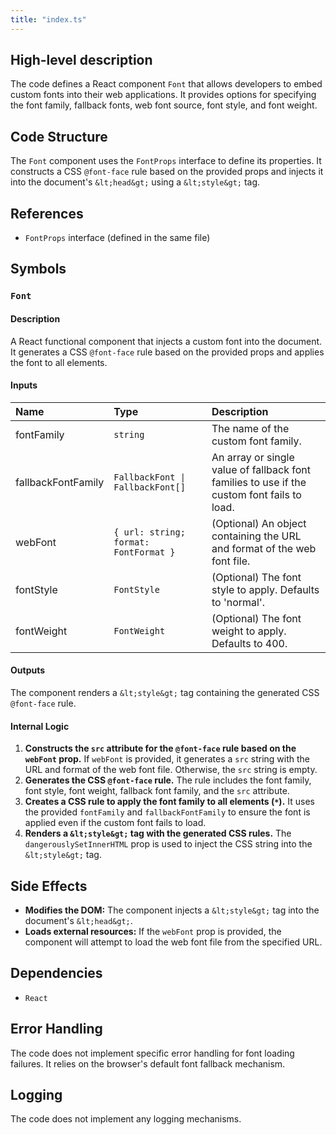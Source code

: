 ```yaml
---
title: "index.ts"
---
```


## High-level description
The code defines a React component `Font` that allows developers to embed custom fonts into their web applications. It provides options for specifying the font family, fallback fonts, web font source, font style, and font weight.

## Code Structure
The `Font` component uses the `FontProps` interface to define its properties. It constructs a CSS `@font-face` rule based on the provided props and injects it into the document's `&lt;head&gt;` using a `&lt;style&gt;` tag.

## References
- `FontProps` interface (defined in the same file)

## Symbols
### `Font`
#### Description
A React functional component that injects a custom font into the document. It generates a CSS `@font-face` rule based on the provided props and applies the font to all elements.

#### Inputs
| Name | Type | Description |
|:-----|:-----|:------------|
| fontFamily | `string` | The name of the custom font family. |
| fallbackFontFamily | `FallbackFont \| FallbackFont[]` | An array or single value of fallback font families to use if the custom font fails to load. |
| webFont | `{ url: string; format: FontFormat }` | (Optional) An object containing the URL and format of the web font file. |
| fontStyle | `FontStyle` | (Optional) The font style to apply. Defaults to 'normal'. |
| fontWeight | `FontWeight` | (Optional) The font weight to apply. Defaults to 400. |

#### Outputs
The component renders a `&lt;style&gt;` tag containing the generated CSS `@font-face` rule.

#### Internal Logic
1. **Constructs the `src` attribute for the `@font-face` rule based on the `webFont` prop.** If `webFont` is provided, it generates a `src` string with the URL and format of the web font file. Otherwise, the `src` string is empty.
2. **Generates the CSS `@font-face` rule.** The rule includes the font family, font style, font weight, fallback font family, and the `src` attribute.
3. **Creates a CSS rule to apply the font family to all elements (`*`).** It uses the provided `fontFamily` and `fallbackFontFamily` to ensure the font is applied even if the custom font fails to load.
4. **Renders a `&lt;style&gt;` tag with the generated CSS rules.** The `dangerouslySetInnerHTML` prop is used to inject the CSS string into the `&lt;style&gt;` tag.

## Side Effects
- **Modifies the DOM:** The component injects a `&lt;style&gt;` tag into the document's `&lt;head&gt;`.
- **Loads external resources:** If the `webFont` prop is provided, the component will attempt to load the web font file from the specified URL.

## Dependencies
- `React`

## Error Handling
The code does not implement specific error handling for font loading failures. It relies on the browser's default font fallback mechanism.

## Logging
The code does not implement any logging mechanisms.
